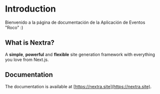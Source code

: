 # Introduction

Bienvenido a la página de documentación de la Aplicación de Eventos "Roco" :)

## What is Nextra?

A **simple**, **powerful** and **flexible** site generation framework with everything you love from Next.js.

## Documentation

The documentation is available at [https://nextra.site](https://nextra.site).
